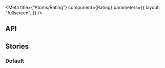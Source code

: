 
<Meta
  title={"Atoms/Rating"}
  component={Rating}
  parameters={{
    layout: "fullscreen",
  }}
/>

## API

<ArgsTable component={Rating} />

## Stories

### Default

<Canvas>
  <Story name="Default">
    <Rating value={0} />
    <Rating value={2} />
    <Rating value={3.5} />
    <Rating value={5} />
  </Story>
</Canvas>
